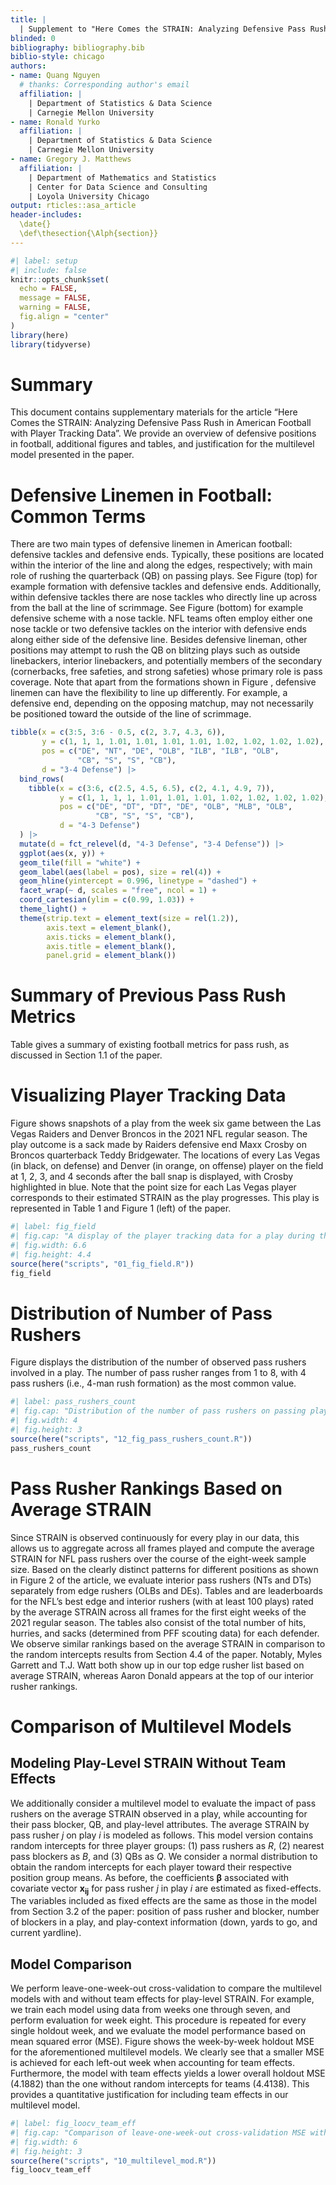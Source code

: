 ```yaml
---
title: |
  | Supplement to "Here Comes the STRAIN: Analyzing Defensive Pass Rush in American Football with Player Tracking Data"
blinded: 0
bibliography: bibliography.bib
biblio-style: chicago
authors: 
- name: Quang Nguyen
  # thanks: Corresponding author's email
  affiliation: |
    | Department of Statistics & Data Science
    | Carnegie Mellon University
- name: Ronald Yurko
  affiliation: |
    | Department of Statistics & Data Science
    | Carnegie Mellon University
- name: Gregory J. Matthews
  affiliation: |
    | Department of Mathematics and Statistics
    | Center for Data Science and Consulting
    | Loyola University Chicago
output: rticles::asa_article
header-includes:
  \date{}
  \def\thesection{\Alph{section}}
---
```


\spacingset{1.45}

```r
#| label: setup
#| include: false
knitr::opts_chunk$set(
  echo = FALSE,
  message = FALSE,
  warning = FALSE,
  fig.align = "center"
)
library(here)
library(tidyverse)
```

# Summary {-}

This document contains supplementary materials for the article "Here Comes the STRAIN: Analyzing Defensive Pass Rush in American Football with Player Tracking Data".
We provide an overview of defensive positions in football, additional figures and tables, and justification for the multilevel model presented in the paper.

# Defensive Linemen in Football: Common Terms

There are two main types of defensive linemen in American football: defensive tackles and defensive ends.
Typically, these positions are located within the interior of the line and along the edges, respectively; with main role of rushing the quarterback (QB) on passing plays.
See Figure \ref{fig:formation} (top) for example formation with defensive tackles and defensive ends.
Additionally, within defensive tackles there are nose tackles who directly line up across from the ball at the line of scrimmage.
See Figure \ref{fig:formation} (bottom) for example defensive scheme with a nose tackle.
NFL teams often employ either one nose tackle or two defensive tackles on the interior with defensive ends along either side of the defensive line.
Besides defensive lineman, other positions may attempt to rush the QB on blitzing plays such as outside linebackers, interior linebackers, and potentially members of the secondary (cornerbacks, free safeties, and strong safeties) whose primary role is pass coverage.
Note that apart from the formations shown in Figure \ref{fig:formation}, defensive linemen can have the flexibility to line up differently.
For example, a defensive end, depending on the opposing matchup, may not necessarily be positioned toward the outside of the line of scrimmage.

```r
tibble(x = c(3:5, 3:6 - 0.5, c(2, 3.7, 4.3, 6)),
       y = c(1, 1, 1, 1.01, 1.01, 1.01, 1.01, 1.02, 1.02, 1.02, 1.02),
       pos = c("DE", "NT", "DE", "OLB", "ILB", "ILB", "OLB",
               "CB", "S", "S", "CB"),
       d = "3-4 Defense") |> 
  bind_rows(
    tibble(x = c(3:6, c(2.5, 4.5, 6.5), c(2, 4.1, 4.9, 7)),
           y = c(1, 1, 1, 1, 1.01, 1.01, 1.01, 1.02, 1.02, 1.02, 1.02),
           pos = c("DE", "DT", "DT", "DE", "OLB", "MLB", "OLB",
                   "CB", "S", "S", "CB"),
           d = "4-3 Defense") 
  ) |> 
  mutate(d = fct_relevel(d, "4-3 Defense", "3-4 Defense")) |> 
  ggplot(aes(x, y)) +
  geom_tile(fill = "white") +
  geom_label(aes(label = pos), size = rel(4)) +
  geom_hline(yintercept = 0.996, linetype = "dashed") +
  facet_wrap(~ d, scales = "free", ncol = 1) +
  coord_cartesian(ylim = c(0.99, 1.03)) +
  theme_light() +
  theme(strip.text = element_text(size = rel(1.2)),
        axis.text = element_blank(),
        axis.ticks = element_blank(),
        axis.title = element_blank(),
        panel.grid = element_blank())
```

# Summary of Previous Pass Rush Metrics

Table \ref{tab:metrics} gives a summary of existing football metrics for pass rush, as discussed in Section 1.1 of the paper.

\begin{table}
\caption{A summary of previously-existing pass rush metrics. \label{tab:metrics}}
\centering
\begin{tabular}{p{0.27\textwidth}p{0.67\textwidth}}
\hline
Metric & Description \\
\hline
Sacks & A defender tackles the QB behind the line of scrimmage before a QB throw \\
Hits & A defender tackles the QB behind the line of scrimmage after a QB throw \\
Hurries & A defender pressures the QB behind the line of scrimmage forcing the QB to throw the ball sooner than intended \\
Pressures & $\text{Hurries} + \text{ Hits } + \text{ Sacks}$ \\
Pass-Rush Productivity & $\displaystyle \frac{(\text{Hurries} + \text{Hits})/2 + \text{Sacks}}{\text{ Pass Rush Snaps}}$\\
Time In Pocket & Time (in seconds) between ball snap and throw or pocket collapse for a QB \\
NGS Get Off & Average time (in seconds) required for a defender to cross the line of scrimmage after the ball snap\\
Pass Rush Win Rate & Rate at which pass rusher beats pass block within 2.5 seconds after ball snap\\
\hline
\end{tabular}
\end{table}

# Visualizing Player Tracking Data

Figure \ref{fig:fig_field} shows snapshots of a play from the week six game between the Las Vegas Raiders and Denver Broncos in the 2021 NFL regular season.
The play outcome is a sack made by Raiders defensive end Maxx Crosby on Broncos quarterback Teddy Bridgewater.
The locations of every Las Vegas (in black, on defense) and Denver (in orange, on offense) player on the field at 1, 2, 3, and 4 seconds after the ball snap is displayed, with Crosby highlighted in blue.
Note that the point size for each Las Vegas player corresponds to their estimated STRAIN as the play progresses.
This play is represented in Table 1 and Figure 1 (left) of the paper.

```r
#| label: fig_field
#| fig.cap: "A display of the player tracking data for a play during the Las Vegas Raiders (defense, in black) versus Denver Broncos (offense, in orange) NFL game on October 17, 2021. Raiders DE Maxx Crosby is highlighted in blue. For each Raiders defender, the point size indicates their individual STRAIN value, with larger points suggesting larger STRAIN. Snapshots are captured at 1, 2, 3, and 4 seconds after the ball snap."
#| fig.width: 6.6
#| fig.height: 4.4
source(here("scripts", "01_fig_field.R"))
fig_field
```

# Distribution of Number of Pass Rushers

Figure \ref{fig:pass_rushers_count} displays the distribution of the number of observed pass rushers involved in a play.
The number of pass rusher ranges from 1 to 8, with 4 pass rushers (i.e., 4-man rush formation) as the most common value.

```r
#| label: pass_rushers_count
#| fig.cap: "Distribution of the number of pass rushers on passing plays."
#| fig.width: 4
#| fig.height: 3
source(here("scripts", "12_fig_pass_rushers_count.R"))
pass_rushers_count
```

# Pass Rusher Rankings Based on Average STRAIN

Since STRAIN is observed continuously for every play in our data, this allows us to aggregate across all frames played and compute the average STRAIN for NFL pass rushers over the course of the eight-week sample size.
Based on the clearly distinct patterns for different positions as shown in Figure 2 of the article, we evaluate interior pass rushers (NTs and DTs) separately from edge rushers (OLBs and DEs).
Tables \ref{tab:edge} and \ref{tab:interior} are leaderboards for the NFL's best edge and interior rushers (with at least 100 plays) rated by the average STRAIN across all frames for the first eight weeks of the 2021 regular season.
The tables also consist of the total number of hits, hurries, and sacks (determined from PFF scouting data) for each defender.
We observe similar rankings based on the average STRAIN in comparison to the random intercepts results from Section 4.4 of the paper.
Notably, Myles Garrett and T.J. Watt both show up in our top edge rusher list based on average STRAIN, whereas Aaron Donald appears at the top of our interior rusher rankings.

\begin{table}
\caption{Top 15 edge rushers (with at least 100 snaps played) according to the average STRAIN across all frames played. \label{tab:edge}}
\centering
\begin{tabular}{rlllrrrrr}
\hline
Rank & Player & Team & Position & Snaps & Hits & Hurries & Sacks & $\overline{\text{STRAIN}}$ \\
\hline
1 & Rashan Gary & GB & OLB & 176 & 10 & 25 & 5 & 2.82 \\ 
2 & Leonard Floyd & LA & OLB & 185 & 2 & 25 & 8 & 2.80 \\ 
3 & Justin Houston & BAL & OLB & 132 & 8 & 8 & 4 & 2.78 \\ 
4 & Myles Garrett & CLE & DE & 197 & 9 & 29 & 12 & 2.75 \\ 
5 & Von Miller & DEN & OLB & 145 & 4 & 21 & 5 & 2.75 \\ 
6 & T.J. Watt & PIT & OLB & 147 & 6 & 9 & 8 & 2.71 \\ 
7 & Yannick Ngakoue & LV & DE & 175 & 6 & 20 & 4 & 2.70 \\ 
8 & Alex Highsmith & PIT & OLB & 129 & 4 & 7 & 2 & 2.65 \\ 
9 & Preston Smith & GB & OLB & 124 & 4 & 8 & 2 & 2.61 \\ 
10 & Randy Gregory & DAL & DE & 134 & 7 & 19 & 5 & 2.58 \\
11 & Joey Bosa & LAC & OLB & 160 & 5 & 21 & 4 & 2.58 \\
12 & Darrell Taylor & SEA & DE & 107 & 5 & 9 & 3 & 2.57 \\
13 & Josh Sweat & PHI & DE & 159 & 4 & 14 & 5 & 2.57 \\
14 & Maxx Crosby & LV & DE & 198 & 12 & 30 & 7 & 2.56 \\
15 & Markus Golden & ARI & OLB & 164 & 5 & 14 & 5 & 2.50 \\
\hline
\end{tabular}
\end{table}



\begin{table}
\caption{Top 15 interior rushers (with at least 100 snaps played) according to the average STRAIN across all frames played. \label{tab:interior}}
\centering
\begin{tabular}{rlllrrrrr}
\hline
Rank & Player & Team & Position & Snaps & Hits & Hurries & Sacks & $\overline{\text{STRAIN}}$ \\
\hline
1 & Aaron Donald & LA & DT & 239 & 8 & 24 & 6 & 1.67 \\ 
2 & Solomon Thomas & LV & DT & 115 & 7 & 11 & 3 & 1.51 \\ 
3 & Quinton Jefferson & LV & DT & 144 & 6 & 8 & 3 & 1.46 \\ 
4 & Chris Jones & KC & DT & 139 & 3 & 18 & 3 & 1.42 \\ 
5 & DeForest Buckner & IND & DT & 198 & 4 & 18 & 4 & 1.26 \\ 
6 & Cameron Heyward & PIT & DT & 188 & 2 & 22 & 3 & 1.25 \\ 
7 & Javon Hargrave & PHI & DT & 156 & 6 & 15 & 5 & 1.24 \\ 
8 & Jerry Tillery & LAC & DT & 171 & 4 & 7 & 3 & 1.16 \\ 
9 & Ed Oliver & BUF & DT & 133 & 4 & 12 & 1 & 1.15 \\ 
10 & Osa Odighizuwa & DAL & DT & 162 & 3 & 18 & 3 & 1.13 \\ 
11 & Greg Gaines & LA & NT & 111 & 2 & 13 & 2 & 1.11 \\
12 & Leonard Williams & NYG & DT & 226 & 4 & 14 & 6 & 1.03 \\
13 & Christian Barmore & NE & DT & 166 & 5 & 17 & 1 & 1.02 \\
14 & Vita Vea & TB & NT & 184 & 6 & 12 & 1 & 1.01 \\
15 & B.J. Hill & CIN & DT & 123 & 3 & 4 & 3 & 0.96 \\
\hline
\end{tabular}
\end{table}



# Comparison of Multilevel Models

## Modeling Play-Level STRAIN Without Team Effects

We additionally consider a multilevel model to evaluate the impact of pass rushers on the average STRAIN observed in a play, while accounting for their pass blocker, QB, and play-level attributes.
The average STRAIN by pass rusher $j$ on play $i$ is modeled as follows.
\begin{equation*}
\begin{aligned}
\overline{\text{STRAIN}}_{ij} &\sim N(R_{j[i]} + B_{b[ij]} + Q_{q[i]} + \mathbf{x_{ij}} \boldsymbol{\beta}, \sigma^2), \text{ for } i = 1, \dots, n \text{ plays} \\
R_{j} &\sim N(\mu_R, \sigma^2_R), \text{ for } j = 1, \cdots, \text{ \# of pass rushers}, \\
B_{b} &\sim N(\mu_B, \sigma^2_B), \text{ for } b = 1, \cdots, \text{ \# of pass blockers}, \\
Q_{q} &\sim N(\mu_Q, \sigma^2_Q), \text{ for } q = 1, \cdots, \text{ \# of QBs}.
\end{aligned}
\end{equation*}
This model version contains random intercepts for three player groups: (1) pass rushers as $R$, (2) nearest pass blockers as $B$, and (3) QBs as $Q$.
We consider a normal distribution to obtain the random intercepts for each player toward their respective position group means.
As before, the coefficients $\boldsymbol \beta$ associated with covariate vector $\mathbf{x_{ij}}$ for pass rusher $j$ in play $i$ are estimated as fixed-effects. 
The variables included as fixed effects are the same as those in the model from Section 3.2 of the paper: position of pass rusher and blocker, number of blockers in a play, and play-context information (down, yards to go, and current yardline).


## Model Comparison

We perform leave-one-week-out cross-validation to compare the multilevel models with and without team effects for play-level STRAIN.
For example, we train each model using data from weeks one through seven, and perform evaluation for week eight.
This procedure is repeated for every single holdout week, and we evaluate the model performance based on mean squared error (MSE).
Figure \ref{fig:fig_loocv_team_eff} shows the week-by-week holdout MSE for the aforementioned multilevel models.
We clearly see that a smaller MSE is achieved for each left-out week when accounting for team effects.
Furthermore, the model with team effects yields a lower overall holdout MSE ($4.1882$) than the one without random intercepts for teams ($4.4138$).
This provides a quantitative justification for including team effects in our multilevel model.

```r
#| label: fig_loocv_team_eff
#| fig.cap: "Comparison of leave-one-week-out cross-validation MSE with $\\pm 2$ standard error bounds for multilevel models with and without team effects."
#| fig.width: 6
#| fig.height: 3
source(here("scripts", "10_multilevel_mod.R"))
fig_loocv_team_eff
```
